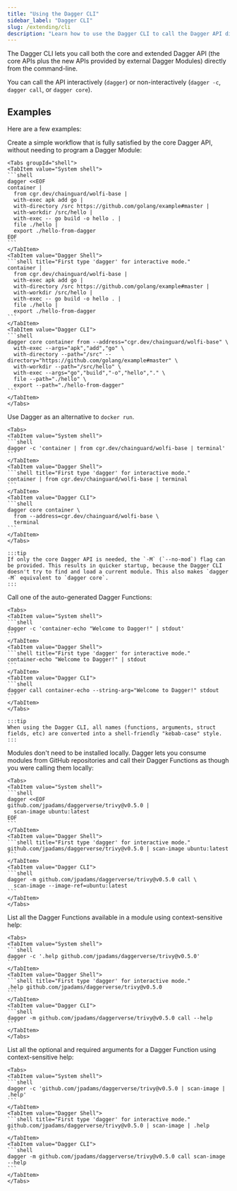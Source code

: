 ```yaml
---
title: "Using the Dagger CLI"
sidebar_label: "Dagger CLI"
slug: /extending/cli
description: "Learn how to use the Dagger CLI to call the Dagger API directly from the command line, including examples for various workflows."
---
```



The Dagger CLI lets you call both the core and extended Dagger API (the core APIs plus the new APIs provided by external Dagger Modules) directly from the command-line.

You can call the API interactively (`dagger`) or non-interactively (`dagger -c`, `dagger call`, or `dagger core`).

## Examples

Here are a few examples:

Create a simple workflow that is fully satisfied by the core Dagger API, without needing to program a Dagger Module:

    <Tabs groupId="shell">
    <TabItem value="System shell">
    ```shell
    dagger <<EOF
    container |
      from cgr.dev/chainguard/wolfi-base |
      with-exec apk add go |
      with-directory /src https://github.com/golang/example#master |
      with-workdir /src/hello |
      with-exec -- go build -o hello . |
      file ./hello |
      export ./hello-from-dagger
    EOF
    ```
    </TabItem>
    <TabItem value="Dagger Shell">
    ```shell title="First type 'dagger' for interactive mode."
    container |
      from cgr.dev/chainguard/wolfi-base |
      with-exec apk add go |
      with-directory /src https://github.com/golang/example#master |
      with-workdir /src/hello |
      with-exec -- go build -o hello . |
      file ./hello |
      export ./hello-from-dagger
    ```
    </TabItem>
    <TabItem value="Dagger CLI">
    ```shell
    dagger core container from --address="cgr.dev/chainguard/wolfi-base" \
      with-exec --args="apk","add","go" \
      with-directory --path="/src" --directory="https://github.com/golang/example#master" \
      with-workdir --path="/src/hello" \
      with-exec --args="go","build","-o","hello","." \
      file --path="./hello" \
      export --path="./hello-from-dagger"
    ```
    </TabItem>
    </Tabs>

Use Dagger as an alternative to `docker run`.

    <Tabs>
    <TabItem value="System shell">
    ```shell
    dagger -c 'container | from cgr.dev/chainguard/wolfi-base | terminal'
    ```
    </TabItem>
    <TabItem value="Dagger Shell">
    ```shell title="First type 'dagger' for interactive mode."
    container | from cgr.dev/chainguard/wolfi-base | terminal
    ```
    </TabItem>
    <TabItem value="Dagger CLI">
    ```shell
    dagger core container \
      from --address=cgr.dev/chainguard/wolfi-base \
      terminal
    ```
    </TabItem>
    </Tabs>

    :::tip
    If only the core Dagger API is needed, the `-M` (`--no-mod`) flag can be provided. This results in quicker startup, because the Dagger CLI doesn't try to find and load a current module. This also makes `dagger -M` equivalent to `dagger core`.
    :::

Call one of the auto-generated Dagger Functions:

    <Tabs>
    <TabItem value="System shell">
    ```shell
    dagger -c 'container-echo "Welcome to Dagger!" | stdout'
    ```
    </TabItem>
    <TabItem value="Dagger Shell">
    ```shell title="First type 'dagger' for interactive mode."
    container-echo "Welcome to Dagger!" | stdout
    ```
    </TabItem>
    <TabItem value="Dagger CLI">
    ```shell
    dagger call container-echo --string-arg="Welcome to Dagger!" stdout
    ```
    </TabItem>
    </Tabs>

    :::tip
    When using the Dagger CLI, all names (functions, arguments, struct fields, etc) are converted into a shell-friendly "kebab-case" style.
    :::

Modules don't need to be installed locally. Dagger lets you consume modules from GitHub repositories and call their Dagger Functions as though you were calling them locally:

    <Tabs>
    <TabItem value="System shell">
    ```shell
    dagger <<EOF
    github.com/jpadams/daggerverse/trivy@v0.5.0 |
      scan-image ubuntu:latest
    EOF
    ```
    </TabItem>
    <TabItem value="Dagger Shell">
    ```shell title="First type 'dagger' for interactive mode."
    github.com/jpadams/daggerverse/trivy@v0.5.0 | scan-image ubuntu:latest
    ```
    </TabItem>
    <TabItem value="Dagger CLI">
    ```shell
    dagger -m github.com/jpadams/daggerverse/trivy@v0.5.0 call \
      scan-image --image-ref=ubuntu:latest
    ```
    </TabItem>
    </Tabs>

List all the Dagger Functions available in a module using context-sensitive help:

    <Tabs>
    <TabItem value="System shell">
    ```shell
    dagger -c '.help github.com/jpadams/daggerverse/trivy@v0.5.0'
    ```
    </TabItem>
    <TabItem value="Dagger Shell">
    ```shell title="First type 'dagger' for interactive mode."
    .help github.com/jpadams/daggerverse/trivy@v0.5.0
    ```
    </TabItem>
    <TabItem value="Dagger CLI">
    ```shell
    dagger -m github.com/jpadams/daggerverse/trivy@v0.5.0 call --help
    ```
    </TabItem>
    </Tabs>

List all the optional and required arguments for a Dagger Function using context-sensitive help:

    <Tabs>
    <TabItem value="System shell">
    ```shell
    dagger -c 'github.com/jpadams/daggerverse/trivy@v0.5.0 | scan-image | .help'
    ```
    </TabItem>
    <TabItem value="Dagger Shell">
    ```shell title="First type 'dagger' for interactive mode."
    github.com/jpadams/daggerverse/trivy@v0.5.0 | scan-image | .help
    ```
    </TabItem>
    <TabItem value="Dagger CLI">
    ```shell
    dagger -m github.com/jpadams/daggerverse/trivy@v0.5.0 call scan-image --help
    ```
    </TabItem>
    </Tabs>

